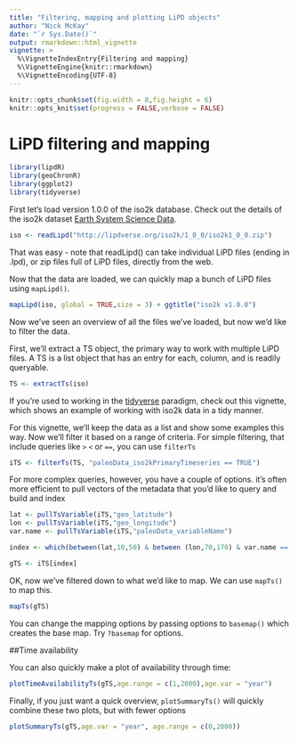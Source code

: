 ```yaml
---
title: "Filtering, mapping and plotting LiPD objects"
author: "Nick McKay"
date: "`r Sys.Date()`"
output: rmarkdown::html_vignette
vignette: >
  %\VignetteIndexEntry{Filtering and mapping}
  %\VignetteEngine{knitr::rmarkdown}
  %\VignetteEncoding{UTF-8}
---
```


```r
knitr::opts_chunk$set(fig.width = 8,fig.height = 6) 
knitr::opts_knit$set(progress = FALSE,verbose = FALSE)
```

# LiPD filtering and mapping

```r
library(lipdR)
library(geoChronR)
library(ggplot2)
library(tidyverse)
```

First let's load version 1.0.0 of the iso2k database. Check out the details of the iso2k dataset [Earth System Science Data](https://essd.copernicus.org/articles/12/2261/2020/).


```r
iso <- readLipd("http://lipdverse.org/iso2k/1_0_0/iso2k1_0_0.zip")
```

That was easy - note that readLipd() can take individual LiPD files (ending in .lpd), or zip files full of LiPD files, directly from the web. 

Now that the data are loaded, we can quickly map a bunch of LiPD files using `mapLipd()`.

```r
mapLipd(iso, global = TRUE,size = 3) + ggtitle("iso2k v1.0.0")
```

Now we've seen an overview of all the files we've loaded, but now we'd like to filter the data.

First, we'll extract a TS object, the primary way to work with multiple LiPD files. 
A TS is a list object that has an entry for each, column, and is readily queryable. 

```r
TS <- extractTs(iso)
```


If you're used to working in the [tidyverse](http://tidyverse.org) paradigm, check out this vignette, which shows an example of working with iso2k data in a tidy manner. 

For this vignette, we'll keep the data as a list and show some examples this way. Now we'll filter it based on a range of criteria. For simple filtering, that include queries like `>` `<` or `==`, you can use `filterTs`

```r

iTS <- filterTs(TS, "paleoData_iso2kPrimaryTimeseries == TRUE")

```


For more complex queries, however, you have a couple of options. it's often more efficient to pull vectors of the metadata that you'd like to query and build and index

```r
lat <- pullTsVariable(iTS,"geo_latitude")
lon <- pullTsVariable(iTS,"geo_longitude")
var.name <- pullTsVariable(iTS,"paleoData_variableName")

index <- which(between(lat,10,50) & between (lon,70,170) & var.name == "d18O")

gTS <- iTS[index]
```



OK, now we've filtered down to what we'd like to map. We can use `mapTs()` to map this. 

```r
mapTs(gTS)
```

You can change the mapping options by passing options to `basemap()` which creates the base map. Try `?basemap` for options. 



##Time availability

You can also quickly make a plot of availability through time:

```r
plotTimeAvailabilityTs(gTS,age.range = c(1,2000),age.var = "year")
```


Finally, if you just want a quick overview, `plotSummaryTs()` will quickly combine these two plots, but with fewer options

```r
plotSummaryTs(gTS,age.var = "year", age.range = c(0,2000))
```







